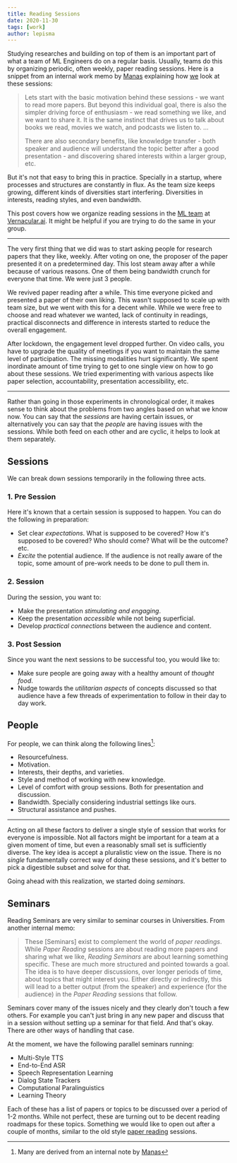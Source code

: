```yaml
---
title: Reading Sessions
date: 2020-11-30
tags: [work]
author: lepisma
---
```


Studying researches and building on top of them is an important part of
what a team of ML Engineers do on a regular basis. Usually, teams do
this by organizing periodic, often weekly, paper reading sessions. Here
is a snippet from an internal work memo by
[Manas](https://github.com/janaab11/) explaining how
[we](https://vernacular-ai.github.io/ml/) look at these sessions:

> Lets start with the basic motivation behind these sessions - we want
> to read more papers. But beyond this individual goal, there is also
> the simpler driving force of enthusiasm - we read something we like,
> and we want to share it. It is the same instinct that drives us to
> talk about books we read, movies we watch, and podcasts we listen to.
> ...
>
> There are also secondary benefits, like knowledge transfer - both
> speaker and audience will understand the topic better after a good
> presentation - and discovering shared interests within a larger group,
> etc.

But it's not that easy to bring this in practice. Specially in a startup, where
processes and structures are constantly in flux. As the team size keeps growing,
different kinds of diversities start interfering. Diversities in interests,
reading styles, and even bandwidth.

This post covers how we organize reading sessions in the [ML
team](https://vernacular-ai.github.io/ml/team) at
[Vernacular.ai](https://vernacular.ai/). It might be helpful if you are
trying to do the same in your group.

------------------------------------------------------------------------

The very first thing that we did was to start asking people for research
papers that they like, weekly. After voting on one, the proposer of the
paper presented it on a predetermined day. This lost steam away after a
while because of various reasons. One of them being bandwidth crunch for
everyone that time. We were just 3 people.

We revived paper reading after a while. This time everyone picked and
presented a paper of their own liking. This wasn't supposed to scale up
with team size, but we went with this for a decent while. While we were
free to choose and read whatever we wanted, lack of continuity in
readings, practical disconnects and difference in interests started to
reduce the overall engagement.

After lockdown, the engagement level dropped further. On video calls,
you have to upgrade the quality of meetings if you want to maintain the
same level of participation. The missing modalities hurt significantly.
We spent inordinate amount of time trying to get to one single view on
how to go about these sessions. We tried experimenting with various
aspects like paper selection, accountability, presentation
accessibility, etc.

------------------------------------------------------------------------

Rather than going in those experiments in chronological order, it makes
sense to think about the problems from two angles based on what we know
now. You can say that the *sessions* are having certain issues, or
alternatively you can say that the *people* are having issues with the
sessions. While both feed on each other and are cyclic, it helps to look
at them separately.

## Sessions

We can break down sessions temporarily in the following three acts.

### 1. Pre Session

Here it's known that a certain session is supposed to happen. You can
do the following in preparation:

-   Set clear *expectations*. What is supposed to be covered? How it's
    supposed to be covered? Who should come? What will be the outcome?
    etc.
-   *Excite* the potential audience. If the audience is not really aware
    of the topic, some amount of pre-work needs to be done to pull them
    in.

### 2. Session

During the session, you want to:

-   Make the presentation *stimulating and engaging*.
-   Keep the presentation *accessible* while not being superficial.
-   Develop *practical connections* between the audience and content.

### 3. Post Session

Since you want the next sessions to be successful too, you would like
to:

-   Make sure people are going away with a healthy amount of *thought
    food*.
-   Nudge towards the *utilitarian aspects* of concepts discussed so that
    audience have a few threads of experimentation to follow in their day
    to day work.

## People

For people, we can think along the following lines[^1]:

-   Resourcefulness.
-   Motivation.
-   Interests, their depths, and varieties.
-   Style and method of working with new knowledge.
-   Level of comfort with group sessions. Both for presentation and
    discussion.
-   Bandwidth. Specially considering industrial settings like ours.
-   Structural assistance and pushes.

------------------------------------------------------------------------

Acting on all these factors to deliver a single style of session that
works for everyone is impossible. Not all factors might be important for
a team at a given moment of time, but even a reasonably small set is
sufficiently diverse. The key idea is accept a pluralistic view on the
issue. There is no *single* fundamentally correct way of doing these
sessions, and it's better to pick a digestible subset and solve for that.

Going ahead with this realization, we started doing *seminars*.

## Seminars

Reading Seminars are very similar to seminar courses in Universities.
From another internal memo:

> These \[Seminars\] exist to complement the world of *paper readings*.
> While *Paper Reading* sessions are about reading more papers and
> sharing what we like, *Reading Seminars* are about learning something
> specific. These are much more structured and pointed towards a goal.
> The idea is to have deeper discussions, over longer periods of time,
> about topics that might interest you. Either directly or indirectly,
> this will lead to a better output (from the speaker) and experience
> (for the audience) in the *Paper Reading* sessions that follow.

Seminars cover many of the issues nicely and they clearly don't touch
a few others. For example you can't just bring in any new paper and
discuss that in a session without setting up a seminar for that field.
And that's okay. There are other ways of handling that case.

At the moment, we have the following parallel seminars running:

-   Multi-Style TTS
-   End-to-End ASR
-   Speech Representation Learning
-   Dialog State Trackers
-   Computational Paralinguistics
-   Learning Theory

Each of these has a list of papers or topics to be discussed over a period of
1-2 months. While not perfect, these are turning out to be decent reading
roadmaps for these topics. Something we would like to open out after a couple of
months, similar to the old style
[paper reading](https://backyard.vernacular.ai/paper-reading/) sessions.

[^1]: Many are derived from an internal note by
    [Manas](https://github.com/janaab11/)
